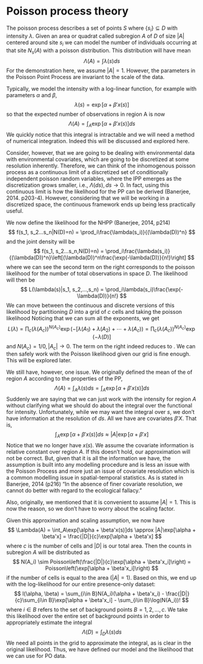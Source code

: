 # Poisson process theory

The poisson process describes a set of points $S$ where $\{s_i\} \subseteq D$ with intensity $\lambda$. Given an area or quadrat called subregion $A$ of $D$ of size $|A|$ centered around site $s_i$ we can model the number of individuals occurring at that site $N_{s}(A)$ with a poisson distribution. This distribution will have mean 
$$
\Lambda(A) = \int\lambda(s)ds
$$ 
For the demonstration here, we assume $|A|=1$. However, the parameters in the Poisson Point Process are invariant to the scale of the data.

Typically, we model the intensity with a log-linear function, for example with parameters $\alpha$ and $\beta$,
$$
\lambda(s) = \exp[\alpha + \beta'x(s)]
$$
so that the expected number of observations in region A is now
$$
\Lambda(A) = \int_A\exp[\alpha + \beta'x(s)]ds
$$
We quickly notice that this integral is intractable and we will need a method of numerical integration. Indeed this will be discussed and explored here.

Consider, however, that we are going to be dealing with environmental data with environmental covariates, which are going to be discretized at some resolution inherently. Therefore, we can think of the inhomogenous poisson process as a continuous limit of a discretized set of conditionally independent poisson random variables, where the IPP emerges as the discretization grows smaller, i.e., $\Lambda(ds), ds\to 0$. In fact, using this continuous limit is how the likelihood for the PP can be derived (Banerjee, 2014. p203-4). However, considering that we will be working in a discretized space, the continuous framework ends up being less practically useful. 

We now define the likelihood for the NHPP (Banerjee, 2014, p214)
$$
f(s_1, s_2...s_n|N(D)=n) = \prod_i\frac{\lambda(s_i)}{(\lambda(D))^n}
$$
and the joint density will be
$$
f(s_1, s_2...s_n,N(D)=n) = \prod_i\frac{\lambda(s_i)}{(\lambda(D))^n}\left[(\lambda(D))^n\frac{\exp(-\lambda(D))}{n!}\right]
$$
where we can see the second term on the right corresponds to the poisson likelihood for the number of total observations in space $D$.
The likelihood will then be
$$
L(\lambda(s)|s_1, s_2,...,s_n) = \prod_i\lambda(s_i)\frac{\exp(-\lambda(D))}{n!}
$$
We can move between the continuous and discrete versions of this likelihood by partitioning $D$ into a grid of $c$ cells and taking the poisson likelihood
\begin{equation}
\label{eq:pp-l}
L(\lambda) = \prod_c(\lambda(A_c))^{N(A_c)}\exp(-\lambda(A_c))
\end{equation}
Noticing that we can sum all the exponents, we get
$$
L(\lambda) = \prod_c(\lambda(A_c))^{N(A_c)}\exp(-[\lambda(A_1) + \lambda(A_2) + \cdots+\lambda(A_c)) = \prod_c(\lambda(A_c))^{N(A_c)}\exp(-\lambda(D)]
$$
and $N(A_c) = 1/0, |A_c|\to 0$. The term on the right indeed reduces to \ref{eq:pp-l}. We can then safely work with the Poisson likelihood given our grid is fine enough. This will be explored later.

We still have, however, one issue. We originally defined the mean of the of region $A$ according to the properties of the PP,
$$
\Lambda(A) = \int_A\lambda(s)ds= \int_A\exp[\alpha + \beta'x(s)]ds
$$
Suddenly we are saying that we can just work with the intensity for region $A$ without clarifying what we should do about the integral over the functional for intensity. Unfortunately, while we may want the integral over $s$, we don't have information at the resolution of $ds$. All we have are covariates $\beta'X$. That is,
$$
\int_A\exp[\alpha + \beta'x(s)]ds \approx |A|\exp[\alpha + \beta'x]
$$
Notice that we no longer have $x(s)$. We assume the covariate information is relative constant over region $A$. If this doesn't hold, our approximation will not be correct. But, given that it is all the information we have, the assumption is built into any modelling procedure and is less an issue with the Poisson Process and more just an issue of covariate resolution which is a common modelling issue in spatial-temporal statistics. As is stated in Banerjee, 2014 (p216) "In the absence of finer covariate resolution, we cannot do better with regard to the ecological fallacy."

Also, originally, we mentioned that it is convenient to assume $|A| = 1$. This is now the reason, so we don't have to worry about the scaling factor.

Given this approximation and scaling assumption, we now have
$$
\Lambda(A) = \int_A\exp[\alpha + \beta'x(s)]ds \approx |A|\exp[\alpha + \beta'x] = \frac{|D|}{c}\exp[\alpha + \beta'x]
$$
where $c$ is the number of cells and $|D|$ is our total area. Then the counts in subregion $A$ will be distributed as
$$
N(A_i) \sim Poisson\left(\frac{|D|}{c}\exp[\alpha + \beta'x_i]\right) = Poisson\left(\exp[\alpha + \beta'x_i]\right) 
$$
if the number of cells is equal to the area $(|A| = 1)$. Based on this, we end up with the log-likelihood for our entire presence-only dataset:
$$
l(\alpha, \beta) = \sum_{i\in B}N(A_i)(\alpha + \beta'x_i) - \frac{|D|}{c}\sum_{i\in B}\exp[\alpha + \beta'x_i] - \sum_{i\in B}\log(N(A_i))!
$$
where $i\in B$ refers to the set of background points $B={1,2,...,c}$. We take this likelihood over the entire set of background points in order to appropriately estimate the integral
$$
\Lambda(D) = \int_D\lambda(s)ds
$$
We need all points in the grid to approximate the integral, as is clear in the original likelihood. Thus, we have defined our model and the likelihood that we can use for PO data.